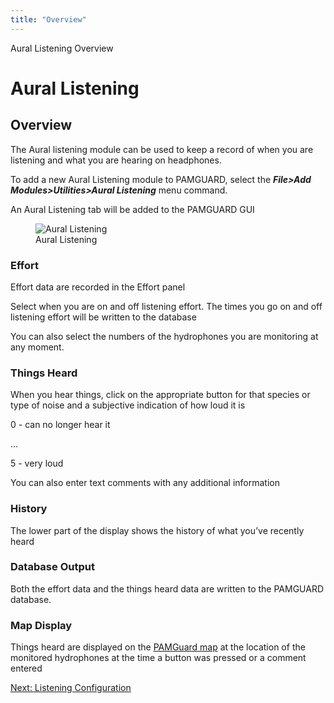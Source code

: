 ```yaml
---
title: "Overview"
---
```

 Aural Listening Overview  

Aural Listening
===============

Overview
--------

  

The Aural listening module can be used to keep a record of when you are listening and what you are hearing on headphones.

To add a new Aural Listening module to PAMGUARD, select the _**File>Add Modules>Utilities>Aural Listening**_ menu command.

An Aural Listening tab will be added to the PAMGUARD GUI

  
![Aural Listening](./images/ListeningDisplay.png)  
  

### Effort

Effort data are recorded in the Effort panel

Select when you are on and off listening effort. The times you go on and off listening effort will be written to the database

You can also select the numbers of the hydrophones you are monitoring at any moment.

  

### Things Heard

When you hear things, click on the appropriate button for that species or type of noise and a subjective indication of how loud it is

0 - can no longer hear it

...

5 - very loud

You can also enter text comments with any additional information

  

### History

The lower part of the display shows the history of what you've recently heard

### Database Output

Both the effort data and the things heard data are written to the PAMGUARD database.

### Map Display

Things heard are displayed on the [PAMGuard map](../../../mapping/mapHelp/docs/overview.html) at the location of the monitored hydrophones at the time a button was pressed or a comment entered

  

[Next: Listening Configuration](Listening_Configuration.html)